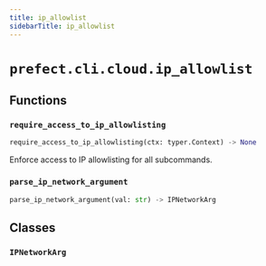```yaml
---
title: ip_allowlist
sidebarTitle: ip_allowlist
---
```


# `prefect.cli.cloud.ip_allowlist`

## Functions

### `require_access_to_ip_allowlisting` <sup><a href="https://github.com/prefecthq/prefect/blob/main/src/prefect/cli/cloud/ip_allowlist.py#L28" target="_blank"><Icon icon="github" size="14" /></a></sup>

```python
require_access_to_ip_allowlisting(ctx: typer.Context) -> None
```


Enforce access to IP allowlisting for all subcommands.


### `parse_ip_network_argument` <sup><a href="https://github.com/prefecthq/prefect/blob/main/src/prefect/cli/cloud/ip_allowlist.py#L104" target="_blank"><Icon icon="github" size="14" /></a></sup>

```python
parse_ip_network_argument(val: str) -> IPNetworkArg
```

## Classes

### `IPNetworkArg` <sup><a href="https://github.com/prefecthq/prefect/blob/main/src/prefect/cli/cloud/ip_allowlist.py#L99" target="_blank"><Icon icon="github" size="14" /></a></sup>
